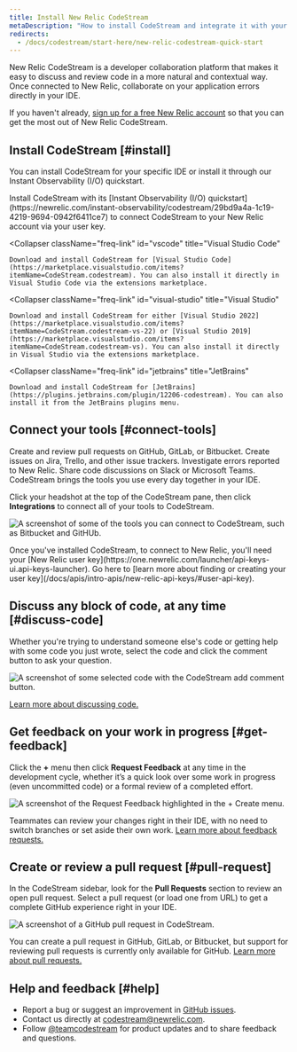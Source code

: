 ```yaml
---
title: Install New Relic CodeStream
metaDescription: "How to install CodeStream and integrate it with your New Relic account."
redirects:
  - /docs/codestream/start-here/new-relic-codestream-quick-start
---
```






New Relic CodeStream is a developer collaboration platform that makes it easy to discuss and review code in a more natural and contextual way. Once connected to New Relic, collaborate on your application errors directly in your IDE.

If you haven't already, [sign up for a free New Relic account](https://newrelic.com/signup) so that you can get the most out of New Relic CodeStream.

## Install CodeStream [#install]

You can install CodeStream for your specific IDE or install it through our Instant Observability (I/O) quickstart.

<CollapserGroup>
  <Collapser
    className="freq-link"
    id="io"
    title="Instant Observability (I/O) quickstart"
  >
    Install CodeStream with its [Instant Observability (I/O) quickstart](https://newrelic.com/instant-observability/codestream/29bd9a4a-1c19-4219-9694-0942f6411ce7) to connect CodeStream to your New Relic account via your user key.
  </Collapser>

  <Collapser
    className="freq-link"
    id="vscode"
    title="Visual Studio Code"
  >
    Download and install CodeStream for [Visual Studio Code](https://marketplace.visualstudio.com/items?itemName=CodeStream.codestream). You can also install it directly in Visual Studio Code via the extensions marketplace.
  </Collapser>

  <Collapser
    className="freq-link"
    id="visual-studio"
    title="Visual Studio"
  >
    Download and install CodeStream for either [Visual Studio 2022](https://marketplace.visualstudio.com/items?itemName=CodeStream.codestream-vs-22) or [Visual Studio 2019](https://marketplace.visualstudio.com/items?itemName=CodeStream.codestream-vs). You can also install it directly in Visual Studio via the extensions marketplace.
  </Collapser>

  <Collapser
    className="freq-link"
    id="jetbrains"
    title="JetBrains"
  >
    Download and install CodeStream for [JetBrains](https://plugins.jetbrains.com/plugin/12206-codestream). You can also install it from the JetBrains plugins menu.
  </Collapser>
</CollapserGroup>

## Connect your tools [#connect-tools]

Create and review pull requests on GitHub, GitLab, or Bitbucket. Create issues on Jira, Trello, and other issue trackers. Investigate errors reported to New Relic. Share code discussions on Slack or Microsoft Teams. CodeStream brings the tools you use every day together in your IDE.

Click your headshot at the top of the CodeStream pane, then click **Integrations** to connect all of your tools to CodeStream.

<img
  title="Some of the tools you can connect to CodeStream, such as Bitbucket and GitHUb."
  alt="A screenshot of some of the tools you can connect to CodeStream, such as Bitbucket and GitHUb."
  src={codestreamCodeHostIssueProvideIntegrations}
/>

<Callout variant="tip">
  Once you've installed CodeStream, to connect to New Relic, you'll need your [New Relic user key](https://one.newrelic.com/launcher/api-keys-ui.api-keys-launcher). Go here to [learn more about finding or creating your user key](/docs/apis/intro-apis/new-relic-api-keys/#user-api-key).
</Callout>

## Discuss any block of code, at any time [#discuss-code]

Whether you're trying to understand someone else's code or getting help with some code you just wrote, select the code and click the comment button to ask your question.

<img
  title="Some selected code with the CodeStream add comment button. Use this to discuss and collaborate on code in your repository."
  alt="A screenshot of some selected code with the CodeStream add comment button."
  src={qsDiscussCode1}
/>

[Learn more about discussing code.](/docs/codestream/how-use-codestream/discuss-code)

## Get feedback on your work in progress [#get-feedback]

Click the **+** menu then click **Request Feedback** at any time in the development cycle, whether it’s a quick look over some work in progress (even uncommitted code) or a formal review of a completed effort.

<img
  title="The Request Feedback highlighted in the + Create menu."
  alt="A screenshot of the Request Feedback highlighted in the + Create menu."
  src={codestreamRequestFeedbackButton}
/>

Teammates can review your changes right in their IDE, with no need to switch branches or set aside their own work. [Learn more about feedback requests.](/docs/codestream/how-use-codestream/feedback-requests)

## Create or review a pull request [#pull-request]

In the CodeStream sidebar, look for the **Pull Requests** section to review an open pull request. Select a pull request (or load one from URL) to get a complete GitHub experience right in your IDE.

<img
  title="A GitHub pull request in CodeStream."
  alt="A screenshot of a GitHub pull request in CodeStream."
  src={qsPullRequest}
/>

You can create a pull request in GitHub, GitLab, or Bitbucket, but support for reviewing pull requests is currently only available for GitHub. [Learn more about pull requests.](/docs/codestream/how-use-codestream/pull-requests/)

## Help and feedback [#help]

* Report a bug or suggest an improvement in [GitHub issues](https://github.com/TeamCodeStream/CodeStream/issues).
* Contact us directly at [codestream@newrelic.com](mailto:codestream@newrelic.com).
* Follow [@teamcodestream](http://twitter.com/teamcodestream) for product updates and to share feedback and questions.
